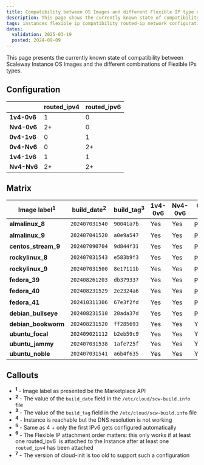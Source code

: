 ```yaml
---
title: Compatibility between OS Images and different Flexible IP type combinations
description: This page shows the currently known state of compatibility between Scaleway Instance OS Images and the different combinations of Flexible IPs types.
tags: instances flexible ip compatibility routed-ip network configuration
dates:
  validation: 2025-03-19
  posted: 2024-09-09
---
```


This page presents the currently known state of compatibility between Scaleway Instance OS Images and the different combinations of Flexible IPs types.

## Configuration

|               | **routed_ipv4** | **routed_ipv6** |
| ------------- | ------------- | ------------- |
| **1v4-0v6** | 1             | 0             |
| **Nv4-0v6** | 2+            | 0             |
| **0v4-1v6** | 0             | 1             |
| **0v4-Nv6** | 0             | 2+            |
| **1v4-1v6** | 1             | 1             |
| **Nv4-Nv6** | 2+            | 2+            |


## Matrix

| Image label<sup>1</sup> | **build_date<sup>2</sup>** | **build_tag<sup>3</sup>** | **1v4-0v6** | **Nv4-0v6** | **0v4-1v6** | **0v4-Nv6** | **1v4-1v6** | **Nv4-Nv6** |
| ----------------------- | ------------------------ | ----------------------- | ------------- | ------------- | ------------- | ------------- | ------------- | ------------- |
| **almalinux_8**          | `202407031540`           | `90041a7b`              |        Yes       |       Yes        |      Partly<sup>4</sup>         |       Partly<sup>4</sup>        |       Yes        |       Yes        |
| **almalinux_9**           | `202407041520`           | `a0e9a547`              |       Yes        |       Yes        |       Partly<sup>4</sup>        |        Partly<sup>4</sup>       |       Yes        |       Yes        |
| **centos_stream_9**      | `202407090704`           | `9d844f31`              |       Yes        |       Yes        |      Partly<sup>4</sup>         |       Partly<sup>4</sup>        |       Yes        |       Yes        |
| **rockylinux_8**        | `202407031543`           | `e583b9f3`              |       Yes        |       Yes        |       Partly<sup>4</sup>        |       Partly<sup>4</sup>        |       Yes        |       Yes        |
| **rockylinux_9**          | `202407031500`           | `8e17111b`              |       Yes        |       Yes        |     Partly<sup>4</sup>          |        Partly<sup>4</sup>       |       Yes <sup>6</sup>       |       Yes<sup>6</sup>        |
| **fedora_39**             | `202408261203`           | `db379337`              |       Yes        |       Yes        |      Partly<sup>4</sup>         |       Partly<sup>4</sup>        |       No<sup>7</sup>        |       No<sup>7</sup>        |
| **fedora_40**             | `202408231529`           | `2e2324a6`              |       Yes        |       Yes        |       Partly<sup>4</sup>        |       Partly<sup>4</sup>        |       Yes<sup>6</sup>       |       Yes<sup>6</sup>        |
| **fedora_41**             | `202410311306`           | `67e3f2fd`              |       Yes        |       Yes        |       Partly<sup>4</sup>        |       Partly<sup>4</sup>        |       Yes<sup>6</sup>       |       Yes<sup>6</sup>        |
| **debian_bullseye**       | `202408231510`           | `20ada37d`              |       Yes        |       Yes        |        Partly<sup>4</sup>       |       Partly<sup>5</sup>        |       Yes        |       Yes        |
| **debian_bookworm**       | `202408231520`           | `ff285693`              |       Yes        |       Yes        |       Yes       |      Yes        |       Yes        |       Yes        |
| **ubuntu_focal**          | `202409021112`           | `b2eb59c9`              |       Yes        |       Yes        |      Yes        |      Yes        |       Yes        |       Yes        |
| **ubuntu_jammy**          | `202407031538`           | `1afe725f`              |       Yes        |       Yes        |     Yes       |        Yes      |       Yes        |       Yes        |
| **ubuntu_noble**          | `202407031541`           | `a6b4f635`              |       Yes        |       Yes        |     Yes      |     Yes        |       Yes        |       Yes        |

## Callouts

- **<sup>1</sup>** - Image label as presented be the Marketplace API
- **<sup>2</sup>** - The value of the `build_date` field in the `/etc/cloud/scw-build.info` file
- **<sup>3</sup>** - The value of the `build_tag` field in the `/etc/cloud/scw-build.info` file
- **<sup>4</sup>** - Instance is reachable but the DNS resolution is not working
- **<sup>5</sup>** - Same as 4 + only the first IPv6 gets configured automatically
- **<sup>6</sup>** - The Flexible IP attachment order matters: this only works if at least one routed_ipv6  is attached to the Instance after at least one `routed_ipv4` has been attached
- **<sup>7</sup>** - The version of cloud-init is too old to support such a configuration